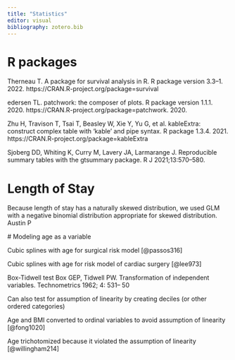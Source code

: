 ```yaml
---
title: "Statistics"
editor: visual
bibliography: zotero.bib
---
```


# R packages

Therneau T. A package for survival analysis in R. R package version 3.3--1. 2022. https://CRAN.R-project.org/package=survival

edersen TL. patchwork: the composer of plots. R package version 1.1.1. 2020. https://CRAN.R-project.org/package=patchwork. 2020.

Zhu H, Travison T, Tsai T, Beasley W, Xie Y, Yu G, et al. kableExtra: construct complex table with 'kable' and pipe syntax. R package 1.3.4. 2021. https://CRAN.R-project.org/package=kableExtra

Sjoberg DD, Whiting K, Curry M, Lavery JA, Larmarange J. Reproducible summary tables with the gtsummary package. R J 2021;13:570--580.

# Length of Stay

Because length of stay has a naturally skewed distribution, we used GLM with a negative binomial distribution appropriate for skewed distribution. Austin P

\# Modeling age as a variable

Cubic splines with age for surgical risk model \[\@passos316\]

Cubic splines with age for risk model of cardiac surgery \[\@lee973\]

Box-Tidwell test Box GEP, Tidwell PW. Transformation of independent variables. Technometrics 1962; 4: 531-- 50

Can also test for assumption of linearity by creating deciles (or other ordered categories)

Age and BMI converted to ordinal variables to avoid assumption of linearity \[\@fong1020\]

Age trichotomized because it violated the assumption of linearity \[\@willingham214\]
